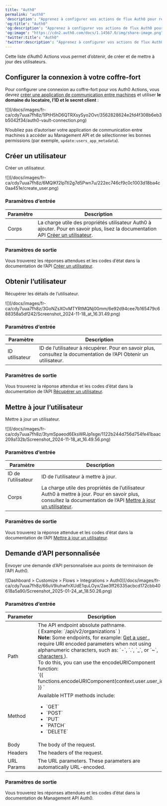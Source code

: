 ```yaml
---
title: "Auth0"
permalink: "auth0"
'description': "Apprenez à configurer vos actions de flux Auth0 pour récupérer et mettre à jour les informations de profil des utilisateurs ou créer de nouveaux utilisateurs."
'og:title': "Auth0"
'og:description': "Apprenez à configurer vos actions de flux Auth0 pour récupérer et mettre à jour les informations de profil des utilisateurs ou créer de nouveaux utilisateurs."
'og:image': "https://cdn2.auth0.com/docs/1.14567.0/img/share-image.png"
'twitter:title': "Auth0"
'twitter:description': "Apprenez à configurer vos actions de flux Auth0 pour récupérer et mettre à jour les informations de profil des utilisateurs ou créer de nouveaux utilisateurs."
---
```


Cette liste d’Auth0 Actions vous permet d’obtenir, de créer et de mettre à jour des utilisateurs.

## Configurer la connexion à votre coffre-fort

Pour configurer une connexion au coffre-fort pour vos Auth0 Actions, vous devrez [créer une application de communication entre machines](/docs/fr-ca/get-started/auth0-overview/create-applications/machine-to-machine-apps)  et utiliser **le domaine du locataire, l’ID et le secret client** :

<Frame>![](/docs/images/fr-ca/cdy7uua7fh8z/1IPtH5hD6QTRXsySyo2Ovr/3562828624e2fd4f308b6eb3b5042f34/auth0-vault-connection.png)</Frame>

<Warning>

N’oubliez pas d’autoriser votre application de communication entre machines à accéder au Management API et de sélectionner les bonnes permissions (par exemple, `update:users_app_metadata`).

</Warning>

## Créer un utilisateur

Créer un utilisateur.

<Frame>![](/docs/images/fr-ca/cdy7uua7fh8z/6MQIKf2IpTtI2g7d5Pwn7u/222ec746cf9c0c1003d18ba4c0aa451e/create_user.png)</Frame>

### Paramètres d’entrée

<table class="table">
<thead>
<tr>
<th><b>Paramètre</b></th>
<th><b>Description</b></th>
</tr>
</thead>
<tbody>
<tr>
<td>Corps</td>
<td>La charge utile des propriétés utilisateur Auth0 à ajouter. Pour en savoir plus, lisez la documentation API <a href="https://auth0.com/docs/api/management/v2/users/post-users">Créer un utilisateur</a>. </td>
</tr>
</tbody>
</table>

### Paramètres de sortie

Vous trouverez les réponses attendues et les codes d’état dans la documentation de l’API [Créer un utilisateur](https://auth0.com/docs/api/management/v2/users/post-users#response-messages).

## Obtenir l’utilisateur

Récupérer les détails de l’utilisateur.

<Frame>![](/docs/images/fr-ca/cdy7uua7fh8z/3GoNZsXOvMTYRtMQNj00mm/6e92d94cee7b165479c688358a5df242/Screenshot_2024-11-18_at_16.31.49.png)</Frame>

### Paramètres d’entrée

<table class="table">
<thead>
<tr>
<th><b>Paramètre</b></th>
<th><b>Description</b></th>
</tr>
</thead>
<tbody>
<tr>
<td>ID utilisateur</td>
<td>ID de l’utilisateur à récupérer. Pour en savoir plus, consultez la documentation de l’API <a>Obtenir un utilisateur</a>. </td>
</tr>
</tbody>
</table>

### Paramètres de sortie

Vous trouverez la réponse attendue et les codes d’état dans la documentation de l’API [Récupérer un utilisateur](https://auth0.com/docs/api/management/v2/users/get-users-by-id#response-messages).

## Mettre à jour l’utilisateur

Mettre à jour un utilisateur.

<Frame>![](/docs/images/fr-ca/cdy7uua7fh8z/3tymSpaeod6EksWRJp1sge/1122b244d756d754fe41baac209a132b/Screenshot_2024-11-18_at_16.49.56.png)</Frame>

### Paramètres d’entrée

<table class="table">
<thead>
<tr>
<th><b>Paramètre</b></th>
<th><b>Description</b></th>
</tr>
</thead>
<tbody>
<tr>
<td>ID de l’utilisateur</td>
<td>ID de l’utilisateur à mettre à jour.</td>
</tr>
<tr>
<td>Corps</td>
<td>La charge utile des propriétés de l’utilisateur Auth0 à mettre à jour. Pour en savoir plus, consultez la documentation de l’API <a href="https://auth0.com/docs/api/management/v2/users/patch-users-by-id">Mettre à jour un utilisateur</a>. </td>
</tr>
</tbody>
</table>

### Paramètres de sortie

Vous trouverez la réponse attendue et les codes d’état dans la documentation de l’API [Mettre à jour un utilisateur](https://auth0.com/docs/api/management/v2/users/patch-users-by-id#response-messages).

## Demande d’API personnalisée

Envoyer une demande d’API personnalisée aux points de terminaison de l’API Auth0.

<Frame>![Dashboard > Customize > Flows > Integrations > Auth0](/docs/images/fr-ca/cdy7uua7fh8z/66uV9iuhwfnXUdE1quLOyx/2ae3ff26335acbcd172cbb40618a5a90/Screenshot_2025-01-24_at_18.50.26.png)</Frame>

### Paramètres d’entrée

<table class="table">
<thead>
<tr>
<th><b>Parameter</b></th>
<th><b>Description</b></th>
</tr>
</thead>
<tbody>
<tr>
<td>Path</td>
<td>
The API endpoint absolute pathname. 
            <br/>( Example: `/api/v2/organizations` )
            <br/> <b>Note:</b> Some endpoints, for example: <a href="https://auth0.com/docs/api/management/v2/users/get-users-by-id"> Get a user </a>, require URI encoded parameters when not using alphanumeric characters, such as: `-`, `.`, `_`, or `~`, <a href="https://datatracker.ietf.org/doc/html/rfc3986#section-2.3"> characters </a>). 
            <br/>To do this, you can use the encodeURIComponent function:  <br/>`{{ functions.encodeURIComponent(context.user.user_id) }} `
</td>
</tr>
<tr>
<td>Method</td>
<td>
Available HTTP methods include:    
            <ul>
<li>`GET`</li>
<li>`POST`</li>
<li>`PUT`</li>
<li>`PATCH`</li>
<li>`DELETE`</li>
</ul>
</td>
</tr>
<tr>
<td>Body</td>
<td>The body of the request. </td>
</tr>
<tr>
<td>Headers</td>
<td>The headers of the request. </td>
</tr>
<tr>
<td>URL Params</td>
<td>The URL parameters. These parameters are automatically URL-encoded. </td>
</tr>
</tbody>
</table>

### Paramètres de sortie

Vous trouverez les réponses attendues et les codes d’état dans la documentation de <Tooltip href="/docs/docs/fr-ca/glossary?term=management-api" tip="Management API
Un produit permettant aux clients d’effectuer des tâches administratives." cta="Voir le glossaire">Management API</Tooltip> Auth0.